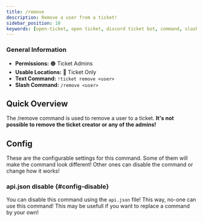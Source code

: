 ```yaml
---
title: /remove
description: Remove a user from a ticket!
sidebar_position: 10
keywords: [open-ticket, open ticket, discord ticket bot, command, slash command, remove]
---
```

<head>
    <link rel="apple-touch-icon" href="/img/logo_vertical.png"/>
</head>

### General Information
- **Permissions:** 🟠 Ticket Admins
- **Usable Locations:** 🔴 Ticket Only
- **Text Command:** `!ticket remove <user>`
- **Slash Command:** `/remove <user>`

## Quick Overview
The /remove command is used to remove a user to a ticket.
**It's not possible to remove the ticket creator or any of the admins!**

<ScaleImage src="/img/docs-v3/commands/remove.png" alt="Image of /remove command" size="50%"></ScaleImage>

## Config
These are the <InlineLink url="docs/config/general" isdoc="true">configurable settings</InlineLink> for this command.
Some of them will make the command look different!
Other ones can disable the command or change how it works!

### <InlineLink url="docs/config/api" isdoc="true"><M color="red">api.json</M></InlineLink> disable \{#config-disable}
You can disable this command using the `api.json` file! This way, no-one can use this command!
This may be usefull if you want to replace a command by your own!
